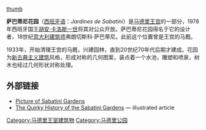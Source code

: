 [[image:Jardines_de_Sabatini_(Madrid)_07.jpg|thumb]]

'''萨巴蒂尼花园'''（[[西班牙语|西班牙语]]：''Jardines de Sabatini''）是[[马德里王宫|马德里王宫]]的一部分，1978年西班牙国王[[胡安·卡洛斯一世|胡安·卡洛斯一世]]将其对公众开放。萨巴蒂尼花园得名于它的设计者，18世纪[[意大利|意大利]][[建筑师|建筑师]]弗朗切斯科·萨巴蒂尼。此前这个位置曾是王宫的马厩。

1933年，开始清理王宫的马厩，兴建园林，直到20世纪70年代后期才建成。花园为[[新古典主义建筑|新古典主义建筑]]风格，形成对称的几何图案，装点着一个水池，雕塑和喷泉，树木也经过几何形状对称处理。

==外部链接==
{{commonscat|Jardines de Sabatini|Sabatini Gardens}}
* [http://www.traveladventures.org/continents/europe/madridparks01.shtml Picture of Sabatini Gardens] {{Wayback|url=http://www.traveladventures.org/continents/europe/madridparks01.shtml |date=20120717012823 }}
* [http://www.sitebits.com/2008/sabatini_gardens_chilling_with_kings.html The Quirky History of the Sabatini Gardens] {{Wayback|url=http://www.sitebits.com/2008/sabatini_gardens_chilling_with_kings.html |date=20190111002956 }} — illustrated article

{{coord|40.42021|N|3.71394|W|source:eswiki_region:ES_type:landmark|format=dms|display=title}}

[[Category:马德里王室建筑物|Category:马德里王室建筑物]]
[[Category:马德里公园|Category:马德里公园]]